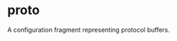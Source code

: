 <html devsite>
<head>
  <meta name="project_path" value="/_project.yaml">
  <meta name="book_path" value="/versions/6.0.0/_book.yaml">
</head>
<body>

<h1 class="page-title" id="modules.proto">proto</h1>

<!-- {% raw %} -->

A configuration fragment representing protocol buffers.



</body>
</html>

<!-- {% endraw %} -->

